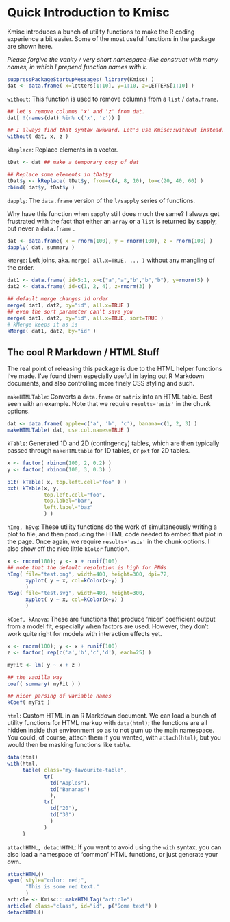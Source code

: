 <link rel="stylesheet" href="markdown.css">

Quick Introduction to Kmisc
=====

Kmisc introduces a bunch of utility functions to make the R coding experience
a bit easier. Some of the most useful functions in the package are shown here.

*Please forgive the vanity / very short namespace-like construct with many names,
in which I prepend function names with `k`.*

```r
suppressPackageStartupMessages( library(Kmisc) )
dat <- data.frame( x=letters[1:10], y=1:10, z=LETTERS[1:10] )

```

`without`: This function is used to remove columns from a `list` / `data.frame`.

```r
## let's remove columns 'x' and 'z' from dat.
dat[ !(names(dat) %in% c('x', 'z')) ]

## I always find that syntax awkward. Let's use Kmisc::without instead.
without( dat, x, z )
```

`kReplace`: Replace elements in a vector.

```r
tDat <- dat ## make a temporary copy of dat

## Replace some elements in tDat$y
tDat$y <- kReplace( tDat$y, from=c(4, 8, 10), to=c(20, 40, 60) )
cbind( dat$y, tDat$y )
```

`dapply`: The `data.frame` version of the `l/sapply` series of functions.

Why have this function when `sapply` still does much the same? I always get
frustrated with the fact that either an `array` or a `list` is returned
by sapply, but never a `data.frame` .

```r

dat <- data.frame( x = rnorm(100), y = rnorm(100), z = rnorm(100) )
dapply( dat, summary )
```

`kMerge`: Left joins, aka. `merge( all.x=TRUE, ... )` without any mangling 
of the order.

```r
dat1 <- data.frame( id=5:1, x=c("a","a","b","b","b"), y=rnorm(5) )
dat2 <- data.frame( id=c(1, 2, 4), z=rnorm(3) )

## default merge changes id order
merge( dat1, dat2, by="id", all.x=TRUE )
## even the sort parameter can't save you
merge( dat1, dat2, by="id", all.x=TRUE, sort=TRUE )
# kMerge keeps it as is
kMerge( dat1, dat2, by="id" )
```

The cool R Markdown / HTML Stuff
-----

The real point of releasing this package is due to the HTML helper functions
I've made. I've found them especially useful in laying out R Markdown documents,
and also controlling more finely CSS styling and such.

`makeHTMLTable`: Converts a `data.frame` or `matrix` into an HTML table.
Best seen with an example. Note that we require `results='asis'` in the chunk
options.

```r
dat <- data.frame( apple=c('a', 'b', 'c'), banana=c(1, 2, 3) )
makeHTMLTable( dat, use.col.names=TRUE )
```

`kTable`: Generated 1D and 2D (contingency) tables, which are then typically
passed through `makeHTMLtable` for 1D tables, or `pxt` for 2D tables.

```r
x <- factor( rbinom(100, 2, 0.2) )
y <- factor( rbinom(100, 3, 0.3) )

p1t( kTable( x, top.left.cell="foo" ) )
pxt( kTable(x, y, 
            top.left.cell="foo", 
            top.label="bar", 
            left.label="baz" 
            ) )

```

`hImg, hSvg`: These utility functions do the work of simultaneously writing a
plot to file, and then producing the HTML code needed to embed that plot in
the page. Once again, we require `results='asis'` in the chunk options. I
also show off the nice little `kColor` function.

```r
x <- rnorm(100); y <- x + runif(100)
## note that the default resolution is high for PNGs
hImg( file="test.png", width=400, height=300, dpi=72,
      xyplot( y ~ x, col=kColor(x+y) )
      )
hSvg( file="test.svg", width=400, height=300,
      xyplot( y ~ x, col=kColor(x+y) )
      )
```

`kCoef, kAnova`: These are functions that produce 'nicer' coefficient output
from a model fit, especially when factors are used. However, they don't work
quite right for models with interaction effects yet.

```r
x <- rnorm(100); y <- x + runif(100)
z <- factor( rep(c('a','b','c','d'), each=25) )

myFit <- lm( y ~ x + z )

## the vanilla way
coef( summary( myFit ) )

## nicer parsing of variable names
kCoef( myFit )
```

`html`: Custom HTML in an R Markdown document. We can load a bunch of utility
functions for HTML markup with `data(html)`; the functions are all hidden
inside that environment so as to not gum up the main namespace. You could,
of course, attach them if you wanted, with `attach(html)`, but you would
then be masking functions like `table`.

```r
data(html)
with(html,
     table( class="my-favourite-table",
            tr(
              td("Apples"),
              td("Bananas")
              ),
            tr(
              td("20"),
              td("30")
              )
            )
     )
```

`attachHTML, detachHTML`: If you want to avoid using the `with` syntax, you can also load a
namespace of 'common' HTML functions, or just generate your own.

```r
attachHTML()
span( style="color: red;",
      "This is some red text."
      )
article <- Kmisc:::makeHTMLTag("article")
article( class="class", id="id", p("Some text") )
detachHTML()

```